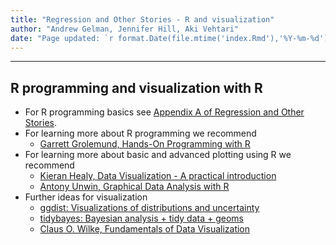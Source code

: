 ```yaml
---
title: "Regression and Other Stories - R and visualization"
author: "Andrew Gelman, Jennifer Hill, Aki Vehtari"
date: "Page updated: `r format.Date(file.mtime('index.Rmd'),'%Y-%m-%d')`"
---
```


-------------

## R programming and visualization with R

- For R programming basics see [Appendix A of Regression and Other Stories](Regression_and_Other_Stories_Appendix_A.pdf).
- For learning more about R programming we recommend
    - [Garrett Grolemund, Hands-On Programming with R](https://rstudio-education.github.io/hopr/)
- For learning more about basic and advanced plotting using R we recommend
    - [Kieran Healy, Data Visualization - A practical introduction](https://socviz.co/)
    - [Antony Unwin, Graphical Data Analysis with R](http://www.gradaanwr.net/)
- Further ideas for visualization
    - [ggdist: Visualizations of distributions and uncertainty](https://mjskay.github.io/ggdist/)
    - [tidybayes: Bayesian analysis + tidy data + geoms](http://mjskay.github.io/tidybayes/)
    - [Claus O. Wilke, Fundamentals of Data Visualization](https://serialmentor.com/dataviz/)
